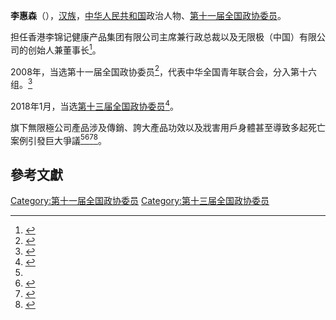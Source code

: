'''李惠森'''（{{bd|1964年||}}），[[汉族|汉族]]，[[中华人民共和国|中华人民共和国]]政治人物、[[第十一届全国政协委员|第十一届全国政协委员]]。

担任香港李锦记健康产品集团有限公司主席兼行政总裁以及无限极（中国）有限公司的创始人兼董事长<ref name="die">{{Cite web |url=http://www.bjnews.com.cn/finance/2019/01/18/540714.html |title=起底无限极：百年“酱油世家”及其27年直销生意 |access-date=2019-01-20 |archive-date=2019-09-08 |archive-url=https://web.archive.org/web/20190908170439/http://www.bjnews.com.cn/finance/2019/01/18/540714.html |dead-url=no }}</ref>。

2008年，当选第十一届全国政协委员<ref>{{cite news|title=第十一届全国政协委员名单|url=http://www.indaa.com.cn/zt/2009qglh/zxzs/200903/t20090303_127573.html|accessdate=2013-04-09|newspaper=新华社北京1月25日电 中国人民政治协商会议第十一届全国委员会委员名单(共2237人，2008年1月25日政协第十届全国委员会常务委员会第二十次会议通过)|date=2008年1月25日|deadurl=yes|archiveurl=https://web.archive.org/web/20130928014403/http://www.indaa.com.cn/zt/2009qglh/zxzs/200903/t20090303_127573.html|archivedate=2013年9月28日|df=}}</ref>，代表中华全国青年联合会，分入第十六组。<ref>{{cite news|title=全国政协信息-李惠森|url=http://www.cppcc.gov.cn/CMS/wylibary/showJcwyxtInfoWylibary.action?tabJcwyxt.guid=11W0006780&wytype=wjwy|accessdate=2013-04-11|newspaper=全国政协委员会|archive-date=2018-01-27|archive-url=https://web.archive.org/web/20180127004601/http://www.cppcc.gov.cn/CMS/wylibary/showJcwyxtInfoWylibary.action?tabJcwyxt.guid=11W0006780&wytype=wjwy|dead-url=no}}</ref>

2018年1月，当选[[中国人民政治协商会议第十三届全国委员会委员名单|第十三届全国政协委员]]<ref>{{Cite web|url=http://sports.163.com/18/0126/06/D92BRKK400051C89.html|title=中国人民政治协商会议第十三届全国委员会委员名单|accessdate=2018-01-26|last=|work=网易|archive-url=https://web.archive.org/web/20180127143232/http://sports.163.com/18/0126/06/D92BRKK400051C89.html|archive-date=2018-01-27|dead-url=yes}}</ref>。

旗下無限極公司產品涉及傳銷、誇大產品功效以及戕害用戶身體甚至導致多起死亡案例引發巨大爭議<ref name="die"></ref><ref>{{Cite web |url=http://epaper.ynet.com/html/2019-01/20/content_317608.htm?div=-1 |title=紫癜患者吃无限极产品25天后死亡 无限极承认经销商在销售中夸大产品功效 死者家属仍保留无限极会员卡 |access-date=2019-01-20 |archive-date=2019-09-04 |archive-url=https://web.archive.org/web/20190904161807/http://epaper.ynet.com/html/2019-01/20/content_317608.htm?div=-1 |dead-url=no }}</ref><ref>{{Cite web |url=https://www.thepaper.cn/newsDetail_forward_2869589 |title=三鹿受害少年患肾病用无限极产品当药品，后确诊尿毒症去世 |access-date=2019-01-20 |archive-date=2020-05-28 |archive-url=https://web.archive.org/web/20200528154443/https://www.thepaper.cn/newsDetail_forward_2869589 |dead-url=no }}</ref><ref>{{Cite web |url=http://www.bjnews.com.cn/finance/2019/01/18/540714.html |title=起底无限极：百年“酱油世家”及其27年直销生意 |access-date=2019-01-20 |archive-date=2019-09-08 |archive-url=https://web.archive.org/web/20190908170439/http://www.bjnews.com.cn/finance/2019/01/18/540714.html |dead-url=no }}</ref>。

==參考文獻==
{{reflist}}

[[Category:第十一届全国政协委员|Category:第十一届全国政协委员]]
[[Category:第十三届全国政协委员|Category:第十三届全国政协委员]]


{{中国政治人物小作品}}